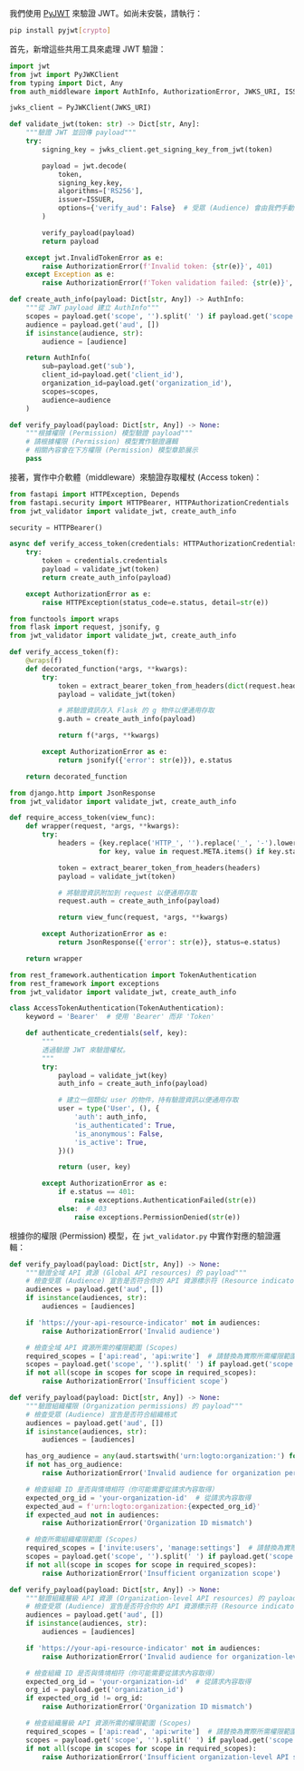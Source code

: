 
我們使用 [PyJWT](https://github.com/jpadilla/pyjwt) 來驗證 JWT。如尚未安裝，請執行：

```bash
pip install pyjwt[crypto]
```

首先，新增這些共用工具來處理 JWT 驗證：

```py title="jwt_validator.py"
import jwt
from jwt import PyJWKClient
from typing import Dict, Any
from auth_middleware import AuthInfo, AuthorizationError, JWKS_URI, ISSUER

jwks_client = PyJWKClient(JWKS_URI)

def validate_jwt(token: str) -> Dict[str, Any]:
    """驗證 JWT 並回傳 payload"""
    try:
        signing_key = jwks_client.get_signing_key_from_jwt(token)

        payload = jwt.decode(
            token,
            signing_key.key,
            algorithms=['RS256'],
            issuer=ISSUER,
            options={'verify_aud': False}  # 受眾 (Audience) 會由我們手動驗證
        )

        verify_payload(payload)
        return payload

    except jwt.InvalidTokenError as e:
        raise AuthorizationError(f'Invalid token: {str(e)}', 401)
    except Exception as e:
        raise AuthorizationError(f'Token validation failed: {str(e)}', 401)

def create_auth_info(payload: Dict[str, Any]) -> AuthInfo:
    """從 JWT payload 建立 AuthInfo"""
    scopes = payload.get('scope', '').split(' ') if payload.get('scope') else []
    audience = payload.get('aud', [])
    if isinstance(audience, str):
        audience = [audience]

    return AuthInfo(
        sub=payload.get('sub'),
        client_id=payload.get('client_id'),
        organization_id=payload.get('organization_id'),
        scopes=scopes,
        audience=audience
    )

def verify_payload(payload: Dict[str, Any]) -> None:
    """根據權限 (Permission) 模型驗證 payload"""
    # 請根據權限 (Permission) 模型實作驗證邏輯
    # 相關內容會在下方權限 (Permission) 模型章節展示
    pass
```

接著，實作中介軟體（middleware）來驗證存取權杖 (Access token)：

<Tabs groupId="api-framework">
  <TabItem value="fastapi" label="FastAPI">

```py title="auth_middleware.py"
from fastapi import HTTPException, Depends
from fastapi.security import HTTPBearer, HTTPAuthorizationCredentials
from jwt_validator import validate_jwt, create_auth_info

security = HTTPBearer()

async def verify_access_token(credentials: HTTPAuthorizationCredentials = Depends(security)) -> AuthInfo:
    try:
        token = credentials.credentials
        payload = validate_jwt(token)
        return create_auth_info(payload)

    except AuthorizationError as e:
        raise HTTPException(status_code=e.status, detail=str(e))
```

  </TabItem>
  <TabItem value="flask" label="Flask">

```py title="auth_middleware.py"
from functools import wraps
from flask import request, jsonify, g
from jwt_validator import validate_jwt, create_auth_info

def verify_access_token(f):
    @wraps(f)
    def decorated_function(*args, **kwargs):
        try:
            token = extract_bearer_token_from_headers(dict(request.headers))
            payload = validate_jwt(token)

            # 將驗證資訊存入 Flask 的 g 物件以便通用存取
            g.auth = create_auth_info(payload)

            return f(*args, **kwargs)

        except AuthorizationError as e:
            return jsonify({'error': str(e)}), e.status

    return decorated_function
```

  </TabItem>
  <TabItem value="django" label="Django">

```py title="auth_middleware.py"
from django.http import JsonResponse
from jwt_validator import validate_jwt, create_auth_info

def require_access_token(view_func):
    def wrapper(request, *args, **kwargs):
        try:
            headers = {key.replace('HTTP_', '').replace('_', '-').lower(): value
                      for key, value in request.META.items() if key.startswith('HTTP_')}

            token = extract_bearer_token_from_headers(headers)
            payload = validate_jwt(token)

            # 將驗證資訊附加到 request 以便通用存取
            request.auth = create_auth_info(payload)

            return view_func(request, *args, **kwargs)

        except AuthorizationError as e:
            return JsonResponse({'error': str(e)}, status=e.status)

    return wrapper
```

  </TabItem>
  <TabItem value="django-rest-framework" label="Django REST Framework">

```py title="auth_middleware.py"
from rest_framework.authentication import TokenAuthentication
from rest_framework import exceptions
from jwt_validator import validate_jwt, create_auth_info

class AccessTokenAuthentication(TokenAuthentication):
    keyword = 'Bearer'  # 使用 'Bearer' 而非 'Token'

    def authenticate_credentials(self, key):
        """
        透過驗證 JWT 來驗證權杖。
        """
        try:
            payload = validate_jwt(key)
            auth_info = create_auth_info(payload)

            # 建立一個類似 user 的物件，持有驗證資訊以便通用存取
            user = type('User', (), {
                'auth': auth_info,
                'is_authenticated': True,
                'is_anonymous': False,
                'is_active': True,
            })()

            return (user, key)

        except AuthorizationError as e:
            if e.status == 401:
                raise exceptions.AuthenticationFailed(str(e))
            else:  # 403
                raise exceptions.PermissionDenied(str(e))
```

  </TabItem>
</Tabs>

根據你的權限 (Permission) 模型，在 `jwt_validator.py` 中實作對應的驗證邏輯：

<Tabs groupId="permission-models">
<TabItem value="global-api-resources" label="全域 API 資源 (Global API resources)">

```py title="jwt_validator.py"
def verify_payload(payload: Dict[str, Any]) -> None:
    """驗證全域 API 資源 (Global API resources) 的 payload"""
    # 檢查受眾 (Audience) 宣告是否符合你的 API 資源標示符 (Resource indicator)
    audiences = payload.get('aud', [])
    if isinstance(audiences, str):
        audiences = [audiences]

    if 'https://your-api-resource-indicator' not in audiences:
        raise AuthorizationError('Invalid audience')

    # 檢查全域 API 資源所需的權限範圍 (Scopes)
    required_scopes = ['api:read', 'api:write']  # 請替換為實際所需權限範圍
    scopes = payload.get('scope', '').split(' ') if payload.get('scope') else []
    if not all(scope in scopes for scope in required_scopes):
        raise AuthorizationError('Insufficient scope')
```

</TabItem>
<TabItem value="organization-permissions" label="組織（非 API）權限 (Organization (non-API) permissions)">

```py title="jwt_validator.py"
def verify_payload(payload: Dict[str, Any]) -> None:
    """驗證組織權限 (Organization permissions) 的 payload"""
    # 檢查受眾 (Audience) 宣告是否符合組織格式
    audiences = payload.get('aud', [])
    if isinstance(audiences, str):
        audiences = [audiences]

    has_org_audience = any(aud.startswith('urn:logto:organization:') for aud in audiences)
    if not has_org_audience:
        raise AuthorizationError('Invalid audience for organization permissions')

    # 檢查組織 ID 是否與情境相符（你可能需要從請求內容取得）
    expected_org_id = 'your-organization-id'  # 從請求內容取得
    expected_aud = f'urn:logto:organization:{expected_org_id}'
    if expected_aud not in audiences:
        raise AuthorizationError('Organization ID mismatch')

    # 檢查所需組織權限範圍 (Scopes)
    required_scopes = ['invite:users', 'manage:settings']  # 請替換為實際所需權限範圍
    scopes = payload.get('scope', '').split(' ') if payload.get('scope') else []
    if not all(scope in scopes for scope in required_scopes):
        raise AuthorizationError('Insufficient organization scope')
```

</TabItem>
<TabItem value="organization-level-api-resources" label="組織層級 API 資源 (Organization-level API resources)">

```py title="jwt_validator.py"
def verify_payload(payload: Dict[str, Any]) -> None:
    """驗證組織層級 API 資源 (Organization-level API resources) 的 payload"""
    # 檢查受眾 (Audience) 宣告是否符合你的 API 資源標示符 (Resource indicator)
    audiences = payload.get('aud', [])
    if isinstance(audiences, str):
        audiences = [audiences]

    if 'https://your-api-resource-indicator' not in audiences:
        raise AuthorizationError('Invalid audience for organization-level API resources')

    # 檢查組織 ID 是否與情境相符（你可能需要從請求內容取得）
    expected_org_id = 'your-organization-id'  # 從請求內容取得
    org_id = payload.get('organization_id')
    if expected_org_id != org_id:
        raise AuthorizationError('Organization ID mismatch')

    # 檢查組織層級 API 資源所需的權限範圍 (Scopes)
    required_scopes = ['api:read', 'api:write']  # 請替換為實際所需權限範圍
    scopes = payload.get('scope', '').split(' ') if payload.get('scope') else []
    if not all(scope in scopes for scope in required_scopes):
        raise AuthorizationError('Insufficient organization-level API scopes')
```

</TabItem>
</Tabs>
